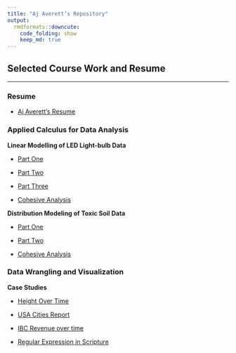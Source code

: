 ```yaml
---
title: "Aj Averett’s Repository"
output:
  rmdformats::downcute:
    code_folding: show
    keep_md: true
---
```


## Selected Course Work and Resume

------------------------------------------------------------------------

### Resume

-   [Aj Averett's Resume](https://ajaverett.github.io/averett/resume/resume_real.pdf)

### Applied Calculus for Data Analysis

**Linear Modelling of LED Light-bulb Data**

-   [Part One](https://ajaverett.github.io/averett/math119/p2/p2t1.html)

-   [Part Two](https://ajaverett.github.io/averett/math119/p2/p2t2.html)

-   [Part Three](https://ajaverett.github.io/averett/math119/p2/p2t3.html)

-   [Cohesive Analysis](https://ajaverett.github.io/averett/math119/p2/project2.html)

**Distribution Modeling of Toxic Soil Data**

-   [Part One](https://ajaverett.github.io/averett/math119/p3/p3t1b.html)

-   [Part Two](https://ajaverett.github.io/averett/math119/p3/p3t2.html)

-   [Cohesive Analysis](https://ajaverett.github.io/averett/math119/p3/p3.html)

### Data Wrangling and Visualization

**Case Studies**

-   [Height Over Time](https://ajaverett.github.io/averett/ds350/CS3.html)

-   [USA Cities Report](https://ajaverett.github.io/averett/ds350/CS5.html)

-   [IBC Revenue over time](https://ajaverett.github.io/averett/ds350/CS6.html)

-   [Regular Expression in Scripture](https://ajaverett.github.io/averett/ds350/CS7.html)
